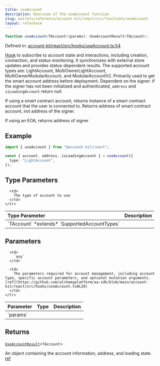 ```yaml
---
title: useAccount
description: Overview of the useAccount function
slug: wallets/reference/account-kit/react/src/functions/useAccount
layout: reference
---
```


```ts
function useAccount<TAccount>(params): UseAccountResult<TAccount>;
```

Defined in: [account-kit/react/src/hooks/useAccount.ts:54](https://github.com/alchemyplatform/aa-sdk/blob/da19afd63b0ba06a4de95b0d2d7871f64d546304/account-kit/react/src/hooks/useAccount.ts#L54)

[Hook](https://github.com/alchemyplatform/aa-sdk/blob/main/account-kit/react/src/hooks/useAccount.ts) to subscribe to account state and interactions, including creation, connection, and status monitoring. It synchronizes with external store updates and provides status-dependent results.
The supported account types are: LightAccount, MultiOwnerLightAccount, MultiOwnerModularAccount, and ModularAccountV2. Primarily used to get the smart account address before deployment. Dependent on the signer: if the signer has not been initialized and authenticated, `address` and `isLoadingAccount` return null.

If using a smart contract account, returns instance of a smart contract account that the user is connected to. Returns address of smart contract account, not address of the signer.

If using an EOA, returns address of signer

## Example

```ts twoslash
import { useAccount } from "@account-kit/react";

const { account, address, isLoadingAccount } = useAccount({
  type: "LightAccount",
});
```

## Type Parameters

<table>
  <thead>
    <tr>
      <th align="left">Type Parameter</th>
      <th align="left">Description</th>
    </tr>
  </thead>

  <tbody>
    <tr>
      <td>
        `TAccount` *extends* `SupportedAccountTypes`
      </td>

      <td>
        The type of account to use
      </td>
    </tr>

  </tbody>
</table>

## Parameters

<table>
  <thead>
    <tr>
      <th align="left">Parameter</th>
      <th align="left">Type</th>
      <th align="left">Description</th>
    </tr>
  </thead>

  <tbody>
    <tr>
      <td>
        `params`
      </td>

      <td>
        `any`
      </td>

      <td>
        The parameters required for account management, including account type, specific account parameters, and optional mutation arguments. [ref](https://github.com/alchemyplatform/aa-sdk/blob/main/account-kit/react/src/hooks/useAccount.ts#L28)
      </td>
    </tr>

  </tbody>
</table>

## Returns

[`UseAccountResult`](../type-aliases/UseAccountResult.mdx)\<`TAccount`>

An object containing the account information, address, and loading state. [ref](https://github.com/alchemyplatform/aa-sdk/blob/main/account-kit/react/src/hooks/useAccount.ts#L22)

